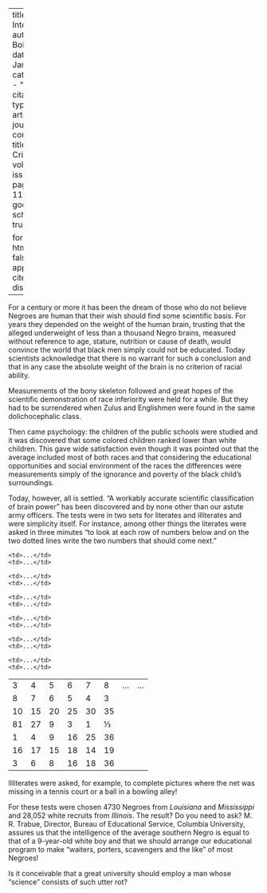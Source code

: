 
---
title: 'Race Intelligence'
author: Du Bois, W.E.B.
date: Jan. 1920
categories: 
  - ""
citation: 
  type: article-journal
  container-title: The Crisis
  volume: 20
  issue: 3
  page: 118-119
google-scholar: true

format:
  html:
    toc: false
    appendix-cite-as: display
---



For a century or more it has been the dream of those who do not believe Negroes are human that their wish should find some scientific basis. For years they depended on the weight of the human brain, trusting that the alleged underweight of less than a thousand Negro brains, measured without reference to age, stature, nutrition or cause of death, would convince the world that black men simply could not be educated. Today scientists acknowledge that there is no warrant for such a conclusion and that in any case the absolute weight of the brain is no criterion of racial ability. 

Measurements of the bony skeleton followed and great hopes of the scientific demonstration of race inferiority were held for a while. But they had to be surrendered when Zulus and Englishmen were found in the same dolichocephalic class. 

Then came psychology: the children of the public schools were studied and it was discovered that some colored children ranked lower than white children. This gave wide satisfaction even though it was pointed out that the average included most of both races and that considering the educational opportunities and social environment of the races the differences were measurements simply of the ignorance and poverty of the black child's surroundings. 

Today, however, all is settled. "A workably accurate scientific classification of brain power" has been discovered and by none other than our astute army officers. The tests were in two sets for literates and illiterates and were simplicity itself. For instance, among other things the literates were asked in three minutes "to look at each row of numbers below and on the two dotted lines write the two numbers that should come next." 

<table>
<tbody>
  <tr>
    <td>3</td>
    <td>4</td>
    <td>5</td>
    <td>6</td>
    <td>7</td>
    <td>8</td>
    <td>...</td>
    <td>...</td>
  </tr>
  <tr>
    <td>8</td>
    <td>7</td>
    <td>6</td>
    <td>5</td>
    <td>4</td>
    <td>3</td>
        <td>...</td>
    <td>...</td>
  </tr>
  <tr>
    <td>10</td>
    <td>15</td>
    <td>20</td>
    <td>25</td>
    <td>30</td>
    <td>35</td>
        <td>...</td>
    <td>...</td>
  </tr>
  <tr>
    <td>81</td>
    <td>27</td>
    <td>9</td>
    <td>3</td>
    <td>1</td>
    <td>⅓</td>
        <td>...</td>
    <td>...</td>
  </tr>
  <tr>
    <td>1</td>
    <td>4</td>
    <td>9</td>
    <td>16</td>
    <td>25</td>
    <td>36</td>
        <td>...</td>
    <td>...</td>
  </tr>
  <tr>
    <td>16</td>
    <td>17</td>
    <td>15</td>
    <td>18</td>
    <td>14</td>
    <td>19</td>
        <td>...</td>
    <td>...</td>
  </tr>
  <tr>
    <td>3</td>
    <td>6</td>
    <td>8</td>
    <td>16</td>
    <td>18</td>
    <td>36 </td>
        <td>...</td>
    <td>...</td>
  </tr>
</tbody>
</table>

Illiterates were asked, for example, to complete pictures where the net was missing in a tennis court or a ball in a bowling alley! 

For these tests were chosen 4730 Negroes from *Louisiana* and *Mississippi* and 28,052 white recruits from *Illinois*. The result? Do you need to ask? M. R. Trabue, Director, Bureau of Educational Service, Columbia University, assures us that the intelligence of the average southern Negro is equal to that of a 9-year-old white boy and that we should arrange our educational program to make "waiters, porters, scavengers and the like" of most Negroes! 

Is it conceivable that a great university should employ a man whose "science" consists of such utter rot? 

